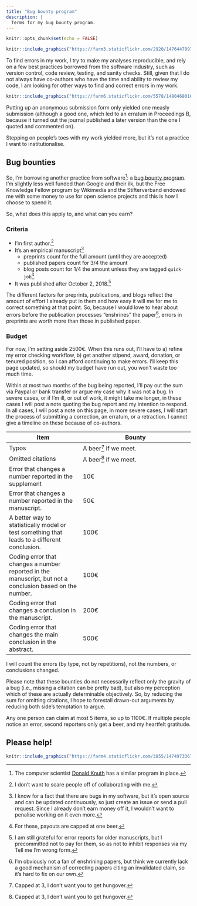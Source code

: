 ```yaml
---
title: "Bug bounty program"
description: |
  Terms for my bug bounty program.
---
```


```r
knitr::opts_chunk$set(echo = FALSE)
```



```r
knitr::include_graphics("https://farm3.staticflickr.com/2920/14764470974_92473042b4_o_d.jpg")
```

To find errors in my work, I try to make my analyses  reproducible, and rely on a few
best practices borrowed from the software industry, such as version control, code
review, testing, and sanity checks. Still, given that I do not always have co-authors who
have the time and ability to review my code, I am looking for other ways to
find and correct errors in my work.

<aside>
```r
knitr::include_graphics("https://farm6.staticflickr.com/5578/14804680103_c8d5ef8ef0_o_d.jpg")
```
</aside>

Putting up an anonymous submission form only yielded one measly submission (although a
good one, which led to an erratum in Proceedings B, because it turned out the journal
published a later version than the one I quoted and commented on).

Stepping on people's toes with my work yielded more, but it's not a practice I want to
institutionalise.

## Bug bounties
So, I'm borrowing another practice from software^[The computer scientist [Donald Knuth](https://en.wikipedia.org/wiki/Knuth_reward_check) has a similar program in place.]: a [bug bounty program](https://en.wikipedia.org/wiki/Bug_bounty_program). I'm slightly less well funded than Google and their ilk, but the Free Knowledge Fellow program by Wikimedia and the Stifterverband endowed me with some money to use for open science projects and this is how I choose to spend it.

So, what does this apply to, and what can you earn? 

### Criteria
- I'm first author.^[I don't want to scare people off of collaborating with me.]
- It's an empirical manuscript^[I know for a fact that there are bugs in my software, but it's open source and can be updated continuously, so just create an issue or send a pull request. Since I already don't earn money off it, I wouldn't want to penalise working on it even more.]
  - preprints count for the full amount (until they are accepted)
  - published papers count for 3/4 the amount
  - blog posts count for 1/4 the amount unless they are tagged `quick-job`^[For these, payouts are capped at one beer.]
- It was published after October 2, 2018.^[I am still grateful for error reports for older manuscripts, but I precommitted not to pay for them, so as not to inhibit responses via my Tell me I'm wrong form.]

The different factors for preprints, publications, and blogs reflect the amount of 
effort I already put in them and how easy it will me for me to correct something
at that point. So, because I would love to hear about errors before the publication
processes "enshrines" the paper^[I'm obviously not a fan of enshrining papers, but think we currently
lack a good mechanism of correcting papers citing an invalidated claim, so it's hard
to fix on our own.], errors in preprints are worth more than those in published paper.

### Budget
For now, I'm setting aside 2500€. When this runs out, I'll have to a) refine my
error checking workflow, b) get another stipend, award, donation, or tenured position, so
I can afford continuing to make errors. I'll keep this page updated, so should my
budget have run out, you won't waste too much time.

Within at most two months of the bug being reported, I'll pay out the sum via Paypal or bank transfer
or argue my case why it was not a bug. In severe cases, or if I'm ill, or out of work, it might take me longer, in these
cases I will post a note quoting the bug report and my intention to respond. In all
cases, I will post a note on this page, in more severe cases, I will start the process of
submitting a correction, an erratum, or a retraction. I cannot give a timeline on these
because of co-authors.

<div class="l-page-outset">
| Item | Bounty |
| ---- | ------ |
| Typos | A beer^[Capped at 3, I don't want you to get hungover.] if we meet. |
| Omitted citations | A beer^[Capped at 3, I don't want you to get hungover.] if we meet. |
| Error that changes a number reported in the supplement | 10€ |
| Error that changes a number reported in the manuscript. | 50€ |
| A better way to statistically model or test something that leads to a different conclusion. | 100€ |
| Coding error that changes a number reported in the manuscript, but not a conclusion based on the number. | 100€ |
| Coding error that changes a conclusion in the manuscript. | 200€ |
| Coding error that changes the main conclusion in the abstract. | 500€ |
</div>

I will count the errors (by type, not by repetitions), not the numbers, or conclusions changed.

Please note that these bounties do not necessarily reflect only the gravity of a bug (i.e., missing a citation
can be pretty bad), but also my perception which of these are actually determinable objectively. So, by reducing
the sum for omitting citations, I hope to forestall drawn-out arguments by reducing both side's temptation to 
argue.

Any one person can claim at most 5 items, so up to 1100€. If multiple people notice an error, second reporters
only get a beer, and my heartfelt gratitude.

## Please help!

```r
knitr::include_graphics("https://farm4.staticflickr.com/3855/14749733671_e759258f78_o_d.jpg")
```
